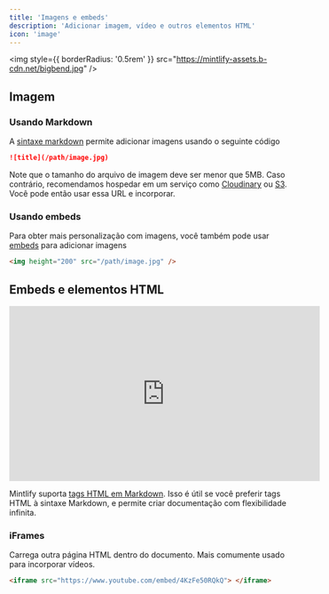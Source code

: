 ```yaml
---
title: 'Imagens e embeds'
description: 'Adicionar imagem, vídeo e outros elementos HTML'
icon: 'image'
---
```


<img
  style={{ borderRadius: '0.5rem' }}
  src="https://mintlify-assets.b-cdn.net/bigbend.jpg"
/>

## Imagem

### Usando Markdown

A [sintaxe markdown](https://www.markdownguide.org/basic-syntax/#images) permite adicionar imagens usando o seguinte código

```md
![title](/path/image.jpg)
```

Note que o tamanho do arquivo de imagem deve ser menor que 5MB. Caso contrário, recomendamos hospedar em um serviço como [Cloudinary](https://cloudinary.com/) ou [S3](https://aws.amazon.com/s3/). Você pode então usar essa URL e incorporar.

### Usando embeds

Para obter mais personalização com imagens, você também pode usar [embeds](/writing-content/embed) para adicionar imagens

```html
<img height="200" src="/path/image.jpg" />
```

## Embeds e elementos HTML

<iframe
  width="560"
  height="315"
  src="https://www.youtube.com/embed/4KzFe50RQkQ"
  title="YouTube video player"
  frameBorder="0"
  allow="accelerometer; autoplay; clipboard-write; encrypted-media; gyroscope; picture-in-picture"
  allowFullScreen
  style={{ width: '100%', borderRadius: '0.5rem' }}
></iframe>

<br />

<Tip>

Mintlify suporta [tags HTML em Markdown](https://www.markdownguide.org/basic-syntax/#html). Isso é útil se você preferir tags HTML à sintaxe Markdown, e permite criar documentação com flexibilidade infinita.

</Tip>

### iFrames

Carrega outra página HTML dentro do documento. Mais comumente usado para incorporar vídeos.

```html
<iframe src="https://www.youtube.com/embed/4KzFe50RQkQ"> </iframe>
```
